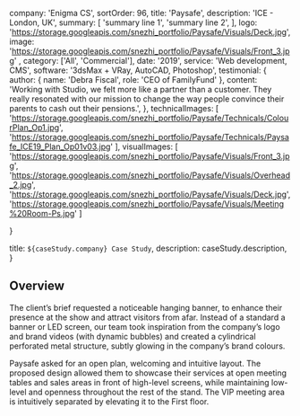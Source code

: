 
  company: 'Enigma CS',
  sortOrder: 96,
  title: 'Paysafe',
  description:
    'ICE - London, UK',
  summary: [
    'summary line 1',
    'summary line 2',
  ],
   logo: 'https://storage.googleapis.com/snezhi_portfolio/Paysafe/Visuals/Deck.jpg',
  image: 'https://storage.googleapis.com/snezhi_portfolio/Paysafe/Visuals/Front_3.jpg' ,
  category: ['All', 'Commercial'],
  date: '2019',
  service: 'Web development, CMS',
  software: '3dsMax + VRay, AutoCAD, Photoshop',
  testimonial: {
    author: { name: 'Debra Fiscal', role: 'CEO of FamilyFund' },
    content:
      'Working with Studio, we felt more like a partner than a customer. They really resonated with our mission to change the way people convince their parents to cash out their pensions.',
  },
  technicalImages: [
    'https://storage.googleapis.com/snezhi_portfolio/Paysafe/Technicals/ColourPlan_Op1.jpg',
    'https://storage.googleapis.com/snezhi_portfolio/Paysafe/Technicals/Paysafe_ICE19_Plan_Op01v03.jpg'
  ],
  visualImages: [
    'https://storage.googleapis.com/snezhi_portfolio/Paysafe/Visuals/Front_3.jpg',
    'https://storage.googleapis.com/snezhi_portfolio/Paysafe/Visuals/Overhead_2.jpg',
    'https://storage.googleapis.com/snezhi_portfolio/Paysafe/Visuals/Deck.jpg',
    'https://storage.googleapis.com/snezhi_portfolio/Paysafe/Visuals/Meeting%20Room-Ps.jpg'
  ]
  
}

  title: `${caseStudy.company} Case Study`,
  description: caseStudy.description,
}

## Overview

The client’s brief requested a noticeable hanging banner, to enhance their presence at the show and attract visitors from afar.
Instead of a standard a banner or LED screen, our team took inspiration from the company’s logo and brand videos (with dynamic bubbles) and created a cylindrical perforated metal structure, subtly glowing in the company’s brand colours.

Paysafe asked for an open plan, welcoming and intuitive layout. The proposed design allowed them to showcase their services at open meeting tables and sales areas in front of high-level screens, while maintaining low-level and openness throughout the rest of the stand.
The VIP meeting area is intuitively separated by elevating it to the First floor.

